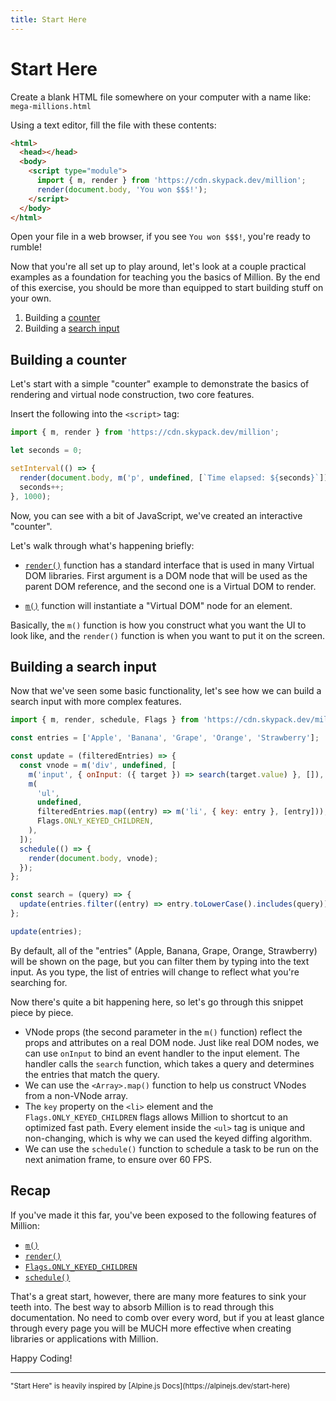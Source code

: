 ```yaml
---
title: Start Here
---
```


# Start Here


Create a blank HTML file somewhere on your computer with a name like: `mega-millions.html`

Using a text editor, fill the file with these contents:

```html
<html>
  <head></head>
  <body>
    <script type="module">
      import { m, render } from 'https://cdn.skypack.dev/million';
      render(document.body, 'You won $$$!');
    </script>
  </body>
</html>
```

<HelloWorld />

Open your file in a web browser, if you see `You won $$$!`, you're ready to rumble!

Now that you're all set up to play around, let's look at a couple practical examples as a foundation for teaching you the basics of Million. By the end of this exercise, you should be more than equipped to start building stuff on your own.

1. Building a [counter](#building-a-counter)
2. Building a [search input](#building-a-search-input)

## Building a counter

Let's start with a simple "counter" example to demonstrate the basics of rendering and virtual node construction, two core features.

Insert the following into the `<script>` tag:

```js
import { m, render } from 'https://cdn.skypack.dev/million';

let seconds = 0;

setInterval(() => {
  render(document.body, m('p', undefined, [`Time elapsed: ${seconds}`]));
  seconds++;
}, 1000);
```

<Counter />

Now, you can see with a bit of JavaScript, we've created an interactive "counter".

Let's walk through what's happening briefly:

- [`render()`](/docs/api/basics/render) function has a standard interface that is used in many Virtual DOM libraries. First argument is a DOM node that will be used as the parent DOM reference, and the second one is a Virtual DOM to render.

- [`m()`](/docs/api/basics/m) function will instantiate a "Virtual DOM" node for an element.

Basically, the `m()` function is how you construct what you want the UI to look like, and the `render()` function is when you want to put it on the screen.

## Building a search input

Now that we've seen some basic functionality, let's see how we can build a search input with more complex features.

```js
import { m, render, schedule, Flags } from 'https://cdn.skypack.dev/million';

const entries = ['Apple', 'Banana', 'Grape', 'Orange', 'Strawberry'];

const update = (filteredEntries) => {
  const vnode = m('div', undefined, [
    m('input', { onInput: ({ target }) => search(target.value) }, []),
    m(
      'ul',
      undefined,
      filteredEntries.map((entry) => m('li', { key: entry }, [entry])),
      Flags.ONLY_KEYED_CHILDREN,
    ),
  ]);
  schedule(() => {
    render(document.body, vnode);
  });
};

const search = (query) => {
  update(entries.filter((entry) => entry.toLowerCase().includes(query)));
};

update(entries);
```

<Search />

By default, all of the "entries" (Apple, Banana, Grape, Orange, Strawberry) will be shown on the page, but you can filter them by typing into the text input. As you type, the list of entries will change to reflect what you're searching for.

Now there's quite a bit happening here, so let's go through this snippet piece by piece.

- VNode props (the second parameter in the `m()` function) reflect the props and attributes on a real DOM node. Just like real DOM nodes, we can use `onInput` to bind an event handler to the input element. The handler calls the `search` function, which takes a query and determines the entries that match the query.
- We can use the `<Array>.map()` function to help us construct VNodes from a non-VNode array.
- The `key` property on the `<li>` element and the `Flags.ONLY_KEYED_CHILDREN` flags allows Million to shortcut to an optimized fast path. Every element inside the `<ul>` tag is unique and non-changing, which is why we can used the keyed diffing algorithm.
- We can use the `schedule()` function to schedule a task to be run on the next animation frame, to ensure over 60 FPS.

## Recap

If you've made it this far, you've been exposed to the following features of Million:

- [`m()`](/docs/api/basics/m)
- [`render()`](/docs/api/basics/render)
- [`Flags.ONLY_KEYED_CHILDREN`](/docs/api/advanced/flags#flagsonly_keyed_children)
- [`schedule()`](/docs/api/advanced/schedule)

That's a great start, however, there are many more features to sink your teeth into. The best way to absorb Million is to read through this documentation. No need to comb over every word, but if you at least glance through every page you will be MUCH more effective when creating libraries or applications with Million.

Happy Coding!

---

<small>
  "Start Here" is heavily inspired by [Alpine.js
  Docs](https://alpinejs.dev/start-here)
</small>
